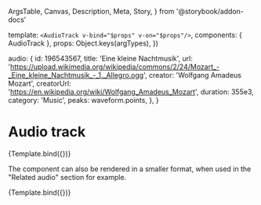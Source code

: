   ArgsTable,
  Canvas,
  Description,
  Meta,
  Story,
} from '@storybook/addon-docs'



<Meta title="Components/Audio track" component={AudioTrack} />

  template: `<AudioTrack v-bind="$props" v-on="$props"/>`,
  components: { AudioTrack },
  props: Object.keys(argTypes),
})

  audio: {
    id: 196543567,
    title: 'Eine kleine Nachtmusik',
    url:
      'https://upload.wikimedia.org/wikipedia/commons/2/24/Mozart_-_Eine_kleine_Nachtmusik_-_1._Allegro.ogg',
    creator: 'Wolfgang Amadeus Mozart',
    creatorUrl: 'https://en.wikipedia.org/wiki/Wolfgang_Amadeus_Mozart',
    duration: 355e3,
    category: 'Music',
    peaks: waveform.points,
  },
}

# Audio track

<Description of={AudioTrack} />

<ArgsTable of={AudioTrack} />

<Canvas>
  <Story name="Default" args={defaultArgs}>
    {Template.bind({})}
  </Story>
</Canvas>

The component can also be rendered in a smaller format, when used in the
"Related audio" section for example.

<Canvas>
  <Story
    name="Compact"
    args={{
      ...defaultArgs,
      isCompact: true,
    }}
  >
    {Template.bind({})}
  </Story>
</Canvas>
